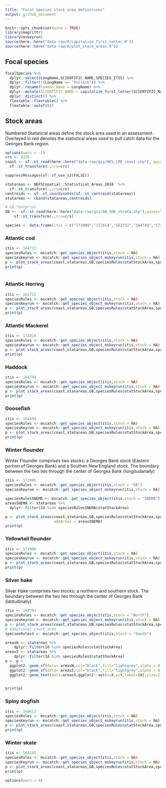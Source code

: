 ```yaml
---
title: "Focal Species stock area definitions"
output: github_document
---
```


```r
knitr::opts_chunk$set(echo = TRUE)
library(magrittr)
library(mskeyrun)
source(here::here("data-raw/R/capitalize_first_letter.R"))
source(here::here("data-raw/R/plot_stock_areas.R"))

```


## Focal species

```r
focalSpecies %>%
  dplyr::select(LongName,SCIENTIFIC_NAME,SPECIES_ITIS) %>%
  dplyr::filter(!(LongName == "Pollock")) %>%
  dplyr::rename(Common_Name = LongName) %>%
  dplyr::mutate(SCIENTIFIC_NAME = capitalize_first_letter(SCIENTIFIC_NAME)) %>% 
  dplyr::distinct() %>%
  flextable::flextable() %>%
  flextable::autofit()

```



##  Stock areas 

Numbered Statistical areas define the stock area used in an assessment. Overlayed in red denotes the statistical areas used to 
pull catch data for the Georges Bank region.


```r

options(warn = -1)
crs <- 4326
coast <- sf::st_read(here::here("data-raw/gis/NES_LME_coast.shp"), quiet = T) %>%
  sf::st_transform(.,crs=crs)

suppressMessages(sf::sf_use_s2(FALSE))

statareas <- NEFSCspatial::Statistical_Areas_2010  %>%
  sf::st_transform(.,crs=crs)
centroids <- sf::st_coordinates(sf::st_centroid(statareas))
statareas <- cbind(statareas,centroids)

# GB footprint
GB <-  sf::st_read(here::here("data-raw/gis/GB_SOE_strata.shp"),quiet=T) %>%
    sf::st_transform(.,crs=crs) 

species <- data.frame(itis = c("172909","172414","161722","164744","172905","172905","164712","160617","564145","164791","164791","164499"),stock = c(NA,NA,NA,NA,"GB","SNEMA",NA,NA,NA,"North","South",NA))
```

### Atlantic cod

```r
itis <- 164712
speciesRules <- mscatch::get_species_object(itis,stock = NA)
speciesKeyrun <- mscatch::get_species_object_mskeyrun(itis,stock = NA)
p <- plot_stock_areas(coast,statareas,GB,speciesRules$statStockArea,speciesKeyrun$statStockArea)
print(p)
  
```

### Atlantic Herring
```r
itis <- 161722
speciesRules <- mscatch::get_species_object(itis,stock = NA)
speciesKeyrun <- mscatch::get_species_object_mskeyrun(itis,stock = NA)
p <- plot_stock_areas(coast,statareas,GB,speciesRules$statStockArea,speciesKeyrun$statStockArea)
print(p)
```

### Atlantic Mackerel
```r
itis <- 172414
speciesRules <- mscatch::get_species_object(itis,stock = NA)
speciesKeyrun <- mscatch::get_species_object_mskeyrun(itis,stock = NA)
p <- plot_stock_areas(coast,statareas,GB,speciesRules$statStockArea,speciesKeyrun$statStockArea)
print(p)
```

### Haddock
```r
itis <- 164744
speciesRules <- mscatch::get_species_object(itis,stock = NA)
speciesKeyrun <- mscatch::get_species_object_mskeyrun(itis,stock = NA)
p <- plot_stock_areas(coast,statareas,GB,speciesRules$statStockArea,speciesKeyrun$statStockArea)
print(p)
```

### Goosefish
```r
itis <- 164499
speciesRules <- mscatch::get_species_object(itis,stock = NA)
speciesKeyrun <- mscatch::get_species_object_mskeyrun(itis,stock = NA)
p <- plot_stock_areas(coast,statareas,GB,speciesRules$statStockArea,speciesKeyrun$statStockArea)
print(p)
```

### Winter flounder


Winter Flounder comprises two stocks; a Georges Bank stock (Eastern portion of Georges Bank) and a Southen New England stock. The boundary between the two lies through the center of Georges Bank (longitudanally)

```r
itis <- 172905
speciesRules <- mscatch::get_species_object(itis,stock = "GB")
speciesKeyrun <- mscatch::get_species_object_mskeyrun(itis,stock = NA)

speciesRulesSNEMA <- mscatch::get_species_object(itis,stock = "SNEMA")
areasSNEMA <- statareas %>%
  dplyr::filter(Id %in% speciesRulesSNEMA$statStockArea)

p <- plot_stock_areas(coast,statareas,GB,speciesRules$statStockArea,speciesKeyrun$statStockArea,
                      addAreas = areasSNEMA)
print(p)
```

### Yellowtail flounder
```r
itis <- 172909
speciesRules <- mscatch::get_species_object(itis,stock = NA)
speciesKeyrun <- mscatch::get_species_object_mskeyrun(itis,stock = NA)
p <- plot_stock_areas(coast,statareas,GB,speciesRules$statStockArea,speciesKeyrun$statStockArea)
print(p)
```

### Silver hake

Silver Hake comprises two stocks; a northern and southern stock. The boundary between the two lies through the center of Georges Bank (latitudinally)

```r
itis <- 164791
speciesRules <- mscatch::get_species_object(itis,stock = "North")
speciesKeyrun <- mscatch::get_species_object_mskeyrun(itis,stock = NA)
p <- plot_stock_areas(coast,statareas,GB,speciesRules$statStockArea,speciesKeyrun$statStockArea)
# Additional stock area
speciesRulesS <- mscatch::get_species_object(itis,stock = "South")

areasN <- statareas %>% 
    dplyr::filter(Id %in% speciesRules$statStockArea)
areasS <- statareas %>% 
    dplyr::filter(Id %in% speciesRulesS$statStockArea)
p <- p +
  ggplot2::geom_sf(data= areasN,col="black",fill="lightgrey",alpha = 0.5) +
  ggplot2::geom_sf(data= areasS,col="black",fill="lightgrey",alpha = 0.2) + 
  ggplot2::geom_text(data=areasS,ggplot2::aes(x=X,y=Y,label=Id),size=2)
  

print(p)
```

### Spiny dogfish
```r
itis <- 160617
speciesRules <- mscatch::get_species_object(itis,stock = NA)
speciesKeyrun <- mscatch::get_species_object_mskeyrun(itis,stock = NA)
p <- plot_stock_areas(coast,statareas,GB,speciesRules$statStockArea,speciesKeyrun$statStockArea)
print(p)
```

### Winter skate
```r
itis <- 564145
speciesRules <- mscatch::get_species_object(itis,stock = NA)
speciesKeyrun <- mscatch::get_species_object_mskeyrun(itis,stock = NA)
p <- plot_stock_areas(coast,statareas,GB,speciesRules$statStockArea,speciesKeyrun$statStockArea)
print(p)

options(warn = 0)

```
